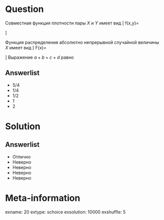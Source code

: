 Question
========
Совместная функция плотности пары $X$ и $Y$ имеет вид
\[
f(x,y)=\begin{cases}
(x+y)/3, \; \text{ если } x\in[0;1], y\in [0;2] \\
0, \; \text{ иначе}
\end{cases}
\]

\vspace{0.5cm} 
 
Функция распределения абсолютно непрерывной случайной величины $X$ имеет вид
\[
F(x)=\begin{cases}
a, x<0,\\
b x^2+c, x \in [0,2],\\
d, x > 2.\\
\end{cases}
\]
Выражение $a+b+c+d$ равно
 

Answerlist
----------
*  $5/4$
*  $1/4$
*  $1/2$
*  $1$
*  $2$


Solution
========

Answerlist
----------
*  Отлично
*  Неверно
*  Неверно
*  Неверно
*  Неверно

Meta-information
================
exname: 20
extype: schoice
exsolution: 10000
exshuffle: 5

